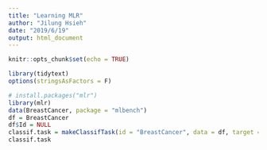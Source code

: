 ```yaml
---
title: "Learning MLR"
author: "Jilung Hsieh"
date: "2019/6/19"
output: html_document
---
```


```r
knitr::opts_chunk$set(echo = TRUE)
```

```r
library(tidytext)
options(stringsAsFactors = F)
```


```r
# install.packages("mlr")
library(mlr)
data(BreastCancer, package = "mlbench")
df = BreastCancer
df$Id = NULL
classif.task = makeClassifTask(id = "BreastCancer", data = df, target = "Class")
classif.task
```



